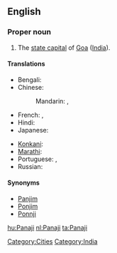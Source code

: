 ==English==
{{wikipedia}}

===Proper noun===
{{en-proper noun}}

# The [[state capital]] of [[Goa]] ([[India]]).

====Translations====
{{trans-top|capital of Goa, India}}
* Bengali: {{t|bn|পানাজি|sc=Beng}}
* Chinese:
*: Mandarin: {{t|cmn|帕納吉|sc=Hani}},  {{t|cmn|帕纳吉|tr=Pànàjí|sc=Hani}}
* French: {{t-|fr|Panaji|m}},  {{t|fr|Panjim|m}}
* Hindi: {{t|hi|पणजी|tr=paṇajī|xs=Hindi}}
* Japanese: {{t|ja|パナジ|tr=Panaji}}
{{trans-mid}}
* [[Konkani]]: {{tø|kok|पणजी}}
* [[Marathi]]: {{t|mr|पणजी|sc=Deva|xs=Marathi}}
* Portuguese: {{t|pt|Pangim|m}},  {{t-|pt|Panaji|m}}
* Russian: {{t|ru|Панаджи|m|tr=Panadži}}
{{trans-bottom}}

====Synonyms====
* [[Panjim]]
* [[Ponjim]]
* [[Ponnji]]

[[Category:Cities]]
[[Category:India]]

[[hu:Panaji]]
[[nl:Panaji]]
[[ta:Panaji]]